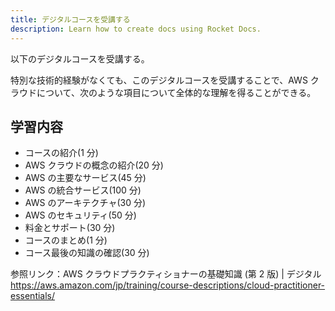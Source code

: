 ---
title: デジタルコースを受講する
description: Learn how to create docs using Rocket Docs.
---

以下のデジタルコースを受講する。

特別な技術的経験がなくても、このデジタルコースを受講することで、AWS クラウドについて、次のような項目について全体的な理解を得ることができる。

## 学習内容

- コースの紹介(1 分)
- AWS クラウドの概念の紹介(20 分)
- AWS の主要なサービス(45 分)
- AWS の統合サービス(100 分)
- AWS のアーキテクチャ(30 分)
- AWS のセキュリティ(50 分)
- 料金とサポート(30 分)
- コースのまとめ(1 分)
- コース最後の知識の確認(30 分)

参照リンク：AWS クラウドプラクティショナーの基礎知識 (第 2 版) | デジタル
https://aws.amazon.com/jp/training/course-descriptions/cloud-practitioner-essentials/
